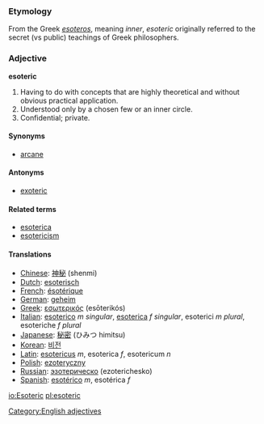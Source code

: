 ===Etymology===
From the Greek ''[[esoteros]]'', meaning ''inner'', ''esoteric'' originally referred to the secret (vs public) teachings of Greek philosophers.

===Adjective===
'''esoteric'''

# Having to do with concepts that are highly theoretical and without obvious practical application.
# Understood only by a chosen few or an inner circle.
# Confidential; private.

====Synonyms====
*[[arcane]]

====Antonyms====
*[[exoteric]]

====Related terms====
*[[esoterica]]
*[[esotericism]]

====Translations====
*[[Chinese]]: [[神秘]] (shenmi)
*[[Dutch]]: [[esoterisch]]
*[[French]]: [[ésotérique]]
*[[German]]: [[geheim]]
*[[Greek]]: [[εσωτερικός]] (esōterikós)
*[[Italian]]: [[esoterico]] ''m singular'', [[esoterica]] ''f singular'', esoterici ''m plural'', esoteriche ''f plural''
*[[Japanese]]: [[秘密]] (ひみつ himitsu)
*[[Korean]]: [[비전]]
*[[Latin]]: [[esotericus]] ''m'', esoterica ''f'', esotericum ''n''
*[[Polish]]: [[ezoteryczny]]
*[[Russian]]: [[эзотерическо]] (ezoterichesko)
*[[Spanish]]: [[esotérico]] ''m'', esotérica ''f''

[[Category:English adjectives]]

[[io:Esoteric]]
[[pl:esoteric]]
